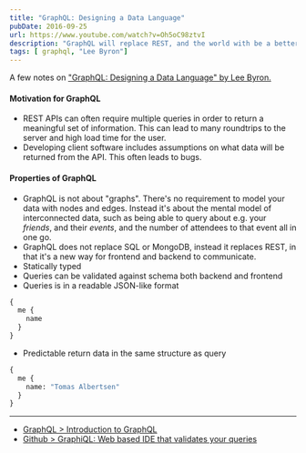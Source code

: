 ```yaml
---
title: "GraphQL: Designing a Data Language"
pubDate: 2016-09-25
url: https://www.youtube.com/watch?v=Oh5oC98ztvI
description: "GraphQL will replace REST, and the world with be a better place with end-to-end typing safety."
tags: [ graphql, "Lee Byron"]
---
```



<YouTube id="https://www.youtube.com/watch?v=Oh5oC98ztvI" />

A few notes on ["GraphQL: Designing a Data Language" by Lee Byron.](https://www.youtube.com/watch?v=Oh5oC98ztvI)

#### Motivation for GraphQL

- REST APIs can often require multiple queries in order to return a meaningful set of information. This can lead to many roundtrips to the server and high load time for the user.
- Developing client software includes assumptions on what data will be returned from the API. This often leads to bugs.

#### Properties of GraphQL

- GraphQL is not about "graphs". There's no requirement to model your data with nodes and edges. Instead it's about the mental model of interconnected data, such as being able to query about e.g. your _friends_, and their _events_, and the number of attendees to that event all in one go.
- GraphQL does not replace SQL or MongoDB, instead it replaces REST, in that it's a new way for frontend and backend to communicate.
- Statically typed
- Queries can be validated against schema both backend and frontend
- Queries is in a readable JSON-like format

```graphql
{
  me {
    name
  }
}
```

- Predictable return data in the same structure as query

```graphql
{
  me {
    name: "Tomas Albertsen"
  }
}
```

---

- [GraphQL > Introduction to GraphQL](http://graphql.org/learn/)
- [Github > GraphiQL: Web based IDE that validates your queries](https://github.com/graphql/graphiql)
